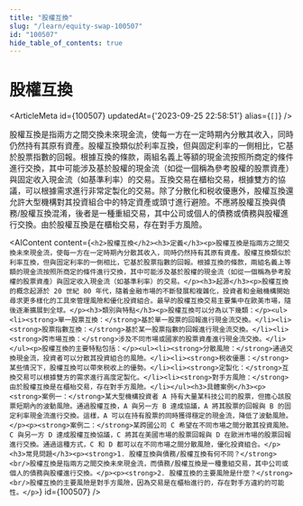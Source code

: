 ```yaml
---
title: "股權互換"
slug: "/learn/equity-swap-100507"
id: "100507"
hide_table_of_contents: true
---
```



# 股權互換

<ArticleMeta id={100507} updatedAt={'2023-09-25 22:58:51'} alias={`[]`} />
<div className='border-solid border-b border-t-0 my-4 border-[var(--ifm-color-gray-300)]' />

股權互換是指兩方之間交換未來現金流，使每一方在一定時期內分散其收入，同時仍然持有其原有資產。股權互換類似於利率互換，但與固定利率的一側相比，它基於股票指數的回報。根據互換的條款，兩組名義上等額的現金流按照所商定的條件進行交換，其中可能涉及基於股權的現金流（如從一個稱為參考股權的股票資產）與固定收入現金流（如基準利率）的交易。互換交易在櫃枱交易，根據雙方的協議，可以根據需求進行非常定製化的交易。除了分散化和税收優惠外，股權互換還允許大型機構對其投資組合中的特定資產或頭寸進行避險。不應將股權互換與債務/股權互換混淆，後者是一種重組交易，其中公司或個人的債務或債務與股權進行交換。由於股權互換是在櫃枱交易，存在對手方風險。

<AIContent content={`<h2>股權互換</h2><h3>定義</h3><p>股權互換是指兩方之間交換未來現金流，使每一方在一定時期內分散其收入，同時仍然持有其原有資產。股權互換類似於利率互換，但與固定利率的一側相比，它基於股票指數的回報。根據互換的條款，兩組名義上等額的現金流按照所商定的條件進行交換，其中可能涉及基於股權的現金流（如從一個稱為參考股權的股票資產）與固定收入現金流（如基準利率）的交易。</p><h3>起源</h3><p>股權互換的概念起源於 20 世紀 80 年代，隨着金融市場的不斷發展和複雜化，投資者和金融機構開始尋求更多樣化的工具來管理風險和優化投資組合。最早的股權互換交易主要集中在歐美市場，隨後逐漸擴展到全球。</p><h3>類別與特點</h3><p>股權互換可以分為以下幾類：</p><ul><li><strong>單一股票互換：</strong>基於單一股票的回報進行現金流交換。</li><li><strong>股票指數互換：</strong>基於某一股票指數的回報進行現金流交換。</li><li><strong>跨市場互換：</strong>涉及不同市場或國家的股票資產進行現金流交換。</li></ul><p>股權互換的主要特點包括：</p><ul><li><strong>分散風險：</strong>通過交換現金流，投資者可以分散其投資組合的風險。</li><li><strong>税收優惠：</strong>某些情況下，股權互換可以帶來税收上的優勢。</li><li><strong>定製化：</strong>互換交易可以根據雙方的需求進行高度定製化。</li><li><strong>對手方風險：</strong>由於股權互換是在櫃枱交易，存在對手方風險。</li></ul><h3>具體案例</h3><p><strong>案例一：</strong>某大型機構投資者 A 持有大量某科技公司的股票，但擔心該股票短期內的波動風險。通過股權互換，A 與另一方 B 達成協議，A 將其股票的回報與 B 的固定利率現金流進行交換。這樣，A 可以在持有股票的同時獲得穩定的現金流，降低了波動風險。</p><p><strong>案例二：</strong>某跨國公司 C 希望在不同市場之間分散其投資風險。C 與另一方 D 達成股權互換協議，C 將其在美國市場的股票回報與 D 在歐洲市場的股票回報進行交換。通過這種方式，C 和 D 都可以在不同市場之間分散風險，優化投資組合。</p><h3>常見問題</h3><p><strong>1. 股權互換與債務/股權互換有何不同？</strong><br/>股權互換是指兩方之間交換未來現金流，而債務/股權互換是一種重組交易，其中公司或個人的債務與股權進行交換。</p><p><strong>2. 股權互換的主要風險是什麼？</strong><br/>股權互換的主要風險是對手方風險，因為交易是在櫃枱進行的，存在對手方違約的可能性。</p>`} id={100507} />
